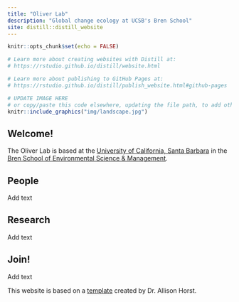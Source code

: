```yaml
---
title: "Oliver Lab"
description: "Global change ecology at UCSB's Bren School"
site: distill::distill_website
---
```


```r
knitr::opts_chunk$set(echo = FALSE)

# Learn more about creating websites with Distill at:
# https://rstudio.github.io/distill/website.html

# Learn more about publishing to GitHub Pages at:
# https://rstudio.github.io/distill/publish_website.html#github-pages

```

```r

# UPDATE IMAGE HERE 
# or copy/paste this code elsewhere, updating the file path, to add other images to your site!
knitr::include_graphics("img/landscape.jpg")
```

## Welcome!

The Oliver Lab is based at the [University of California, Santa Barbara](https://ucsb.edu) in the [Bren School of Environmental Science & Management](https://bren.ucsb.edu).

## People

Add text 

## Research

Add text

## Join!

Add text

This website is based on a [template](https://github.com/allisonhorst/meds-distill-template) created by Dr. Allison Horst.
